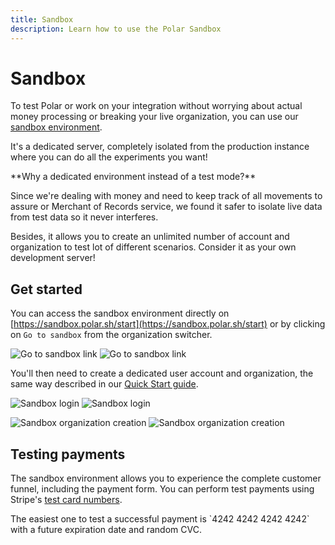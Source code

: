 ```yaml
---
title: Sandbox
description: Learn how to use the Polar Sandbox
---
```



# Sandbox

To test Polar or work on your integration without worrying about actual money processing or breaking your live organization, you can use our [sandbox environment](https://sandbox.polar.sh/start).

It's a dedicated server, completely isolated from the production instance where you can do all the experiments you want!

<BrowserCallout type="NOTE">
  **Why a dedicated environment instead of a test mode?**

Since we're dealing with money and need to keep track of all movements to assure or Merchant of Records service, we found it safer to isolate live data from test data so it never interferes.

Besides, it allows you to create an unlimited number of account and organization to test lot of different scenarios. Consider it as your own development server!

</BrowserCallout>

## Get started

You can access the sandbox environment directly on [https://sandbox.polar.sh/start](https://sandbox.polar.sh/start) or by clicking on `Go to sandbox` from the organization switcher.

![Go to sandbox link](./sandbox_switch.light.png)
![Go to sandbox link](./sandbox_switch.dark.png)

You'll then need to create a dedicated user account and organization, the same way described in our [Quick Start guide](/docs/onboarding).

![Sandbox login](./sandbox_login.light.png)
![Sandbox login](./sandbox_login.dark.png)

![Sandbox organization creation](./sandbox_organization.light.png)
![Sandbox organization creation](./sandbox_organization.dark.png)

## Testing payments

The sandbox environment allows you to experience the complete customer funnel, including the payment form. You can perform test payments using Stripe's [test card numbers](https://docs.stripe.com/testing#cards).

<BrowserCallout type="TIP">
  The easiest one to test a successful payment is `4242 4242 4242 4242` with a
  future expiration date and random CVC.
</BrowserCallout>
